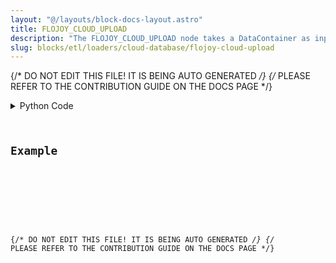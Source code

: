 ```yaml
---
layout: "@/layouts/block-docs-layout.astro"
title: FLOJOY_CLOUD_UPLOAD
description: "The FLOJOY_CLOUD_UPLOAD node takes a DataContainer as input and uploads it to Flojoy Cloud."
slug: blocks/etl/loaders/cloud-database/flojoy-cloud-upload
---
```


{/* DO NOT EDIT THIS FILE! IT IS BEING AUTO GENERATED */}
{/* PLEASE REFER TO THE CONTRIBUTION GUIDE ON THE DOCS PAGE */}


<PythonDocsDisplay docstring={docstring} />
<details>
<summary>Python Code</summary>



<Code code={pythonCode} lang="py" wrap theme="dracula" />

[Find this Flojoy Block on GitHub](https://github.com/flojoy-ai/blocks/blob/main/blocks/ETL/LOADERS/CLOUD_DATABASE/FLOJOY_CLOUD_UPLOAD/FLOJOY_CLOUD_UPLOAD.py)

</details>

## Example


<GetHelpWidget />


<AppDisplay app={app} blockName="FLOJOY_CLOUD_UPLOAD" client:visible />


<Example />

{/* DO NOT EDIT THIS FILE! IT IS BEING AUTO GENERATED */}
{/* PLEASE REFER TO THE CONTRIBUTION GUIDE ON THE DOCS PAGE */}
